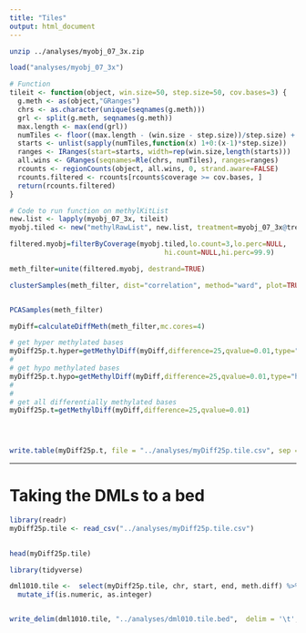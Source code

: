 ```yaml
---
title: "Tiles"
output: html_document
---
```





```bash
unzip ../analyses/myobj_07_3x.zip
```


```r
load("analyses/myobj_07_3x")
```




```r
# Function
tileit <- function(object, win.size=50, step.size=50, cov.bases=3) {
  g.meth <- as(object,"GRanges")
  chrs <- as.character(unique(seqnames(g.meth)))
  grl <- split(g.meth, seqnames(g.meth))
  max.length <- max(end(grl))
  numTiles <- floor((max.length - (win.size - step.size))/step.size) + 1
  starts <- unlist(sapply(numTiles,function(x) 1+0:(x-1)*step.size))
  ranges <- IRanges(start=starts, width=rep(win.size,length(starts)))
  all.wins <- GRanges(seqnames=Rle(chrs, numTiles), ranges=ranges)
  rcounts <- regionCounts(object, all.wins, 0, strand.aware=FALSE)
  rcounts.filtered <- rcounts[rcounts$coverage >= cov.bases, ]
  return(rcounts.filtered)
}

# Code to run function on methylKitList
new.list <- lapply(myobj_07_3x, tileit)
myobj.tiled <- new("methylRawList", new.list, treatment=myobj_07_3x@treatment)
```


```r
filtered.myobj=filterByCoverage(myobj.tiled,lo.count=3,lo.perc=NULL,
                                      hi.count=NULL,hi.perc=99.9)

meth_filter=unite(filtered.myobj, destrand=TRUE)

clusterSamples(meth_filter, dist="correlation", method="ward", plot=TRUE)


PCASamples(meth_filter)


```






```r
myDiff=calculateDiffMeth(meth_filter,mc.cores=4)

```



```r
# get hyper methylated bases
myDiff25p.t.hyper=getMethylDiff(myDiff,difference=25,qvalue=0.01,type="hyper")
#
# get hypo methylated bases
myDiff25p.t.hypo=getMethylDiff(myDiff,difference=25,qvalue=0.01,type="hypo")
#
#
# get all differentially methylated bases
myDiff25p.t=getMethylDiff(myDiff,difference=25,qvalue=0.01)





```




```r
write.table(myDiff25p.t, file = "../analyses/myDiff25p.tile.csv", sep = ",")
```


---
# Taking the DMLs to a bed

```r
library(readr)
myDiff25p.tile <- read_csv("../analyses/myDiff25p.tile.csv")
 
```


```r
head(myDiff25p.tile)
```


```r
library(tidyverse)
```



```r
dml1010.tile <-  select(myDiff25p.tile, chr, start, end, meth.diff) %>% 
  mutate_if(is.numeric, as.integer) 


write_delim(dml1010.tile, "../analyses/dml010.tile.bed",  delim = '\t', col_names = FALSE)
```


